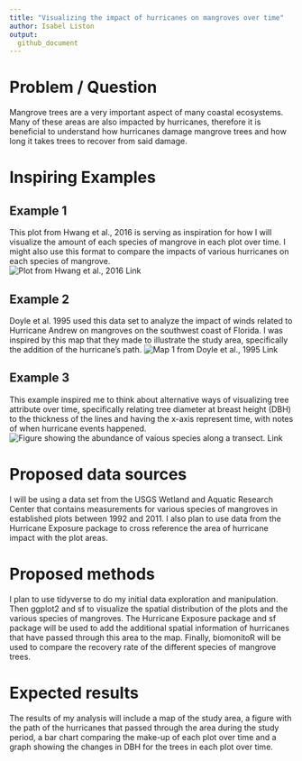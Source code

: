 ---
title: "Visualizing the impact of hurricanes on mangroves over time"
author: Isabel Liston
output: 
  github_document
---
  
# Problem / Question

Mangrove trees are a very important aspect of many coastal ecosystems. Many of these areas are also impacted by hurricanes, therefore it is beneficial to understand how hurricanes damage mangrove trees and how long it takes trees to recover from said damage.    

# Inspiring Examples

## Example 1

This plot from Hwang et al., 2016 is serving as inspiration for how I will visualize the amount of each species of mangrove in each plot over time. I might also use this format to compare the impacts of various hurricanes on each species of mangrove.   
  ![Plot from Hwang et al., 2016 
    [Link](http://dx.doi.org/10.1080/01426397.2016.1210106)](Example_Plot_Hwang_2016.png)
      
## Example 2

Doyle et al. 1995 used this data set to analyze the impact of winds related to Hurricane Andrew on mangroves on the southwest coast of Florida. I was inspired by this map that they made to illustrate the study area, specifically the addition of the hurricane's path.
![Map 1 from Doyle et al., 1995 
      [Link](https://www.jstor.org/stable/25736006)](Example_Map_Doyle_1995.png)

## Example 3

This example inspired me to think about alternative ways of visualizing tree attribute over time, specifically relating tree diameter at breast height (DBH) to the thickness of the lines and having the x-axis represent time, with notes of when hurricane events happened. 
![Figure showing the abundance of vaious species along a transect.
  [Link](https://old-ib.bioninja.com.au/options/option-c-ecology-and-conser/c1-species-and-communities/species-distribution.html)](Example_3.jpeg)

# Proposed data sources

I will be using a data set from the USGS Wetland and Aquatic Research Center that contains measurements for various species of mangroves in established plots between 1992 and 2011. I also plan to use data from the Hurricane Exposure package to cross reference the area of hurricane impact with the plot areas.

# Proposed methods

I plan to use tidyverse to do my initial data exploration and manipulation. Then ggplot2 and sf to visualize the spatial distribution of the plots and the various species of mangroves. The Hurricane Exposure package and sf package will be used to add the additional spatial information of hurricanes that have passed through this area to the map. Finally, biomonitoR will be used to compare the recovery rate of the different species of mangrove trees. 

# Expected results

The results of my analysis will include a map of the study area, a figure with the path of the hurricanes that passed through the area during the study period, a bar chart comparing the make-up of each plot over time and a graph showing the changes in DBH for the trees in each plot over time. 
